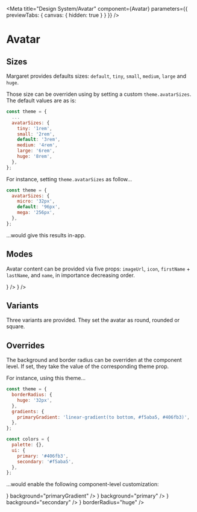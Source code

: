 
<Meta
  title="Design System/Avatar"
  component={Avatar}
  parameters={{ previewTabs: { canvas: { hidden: true } } }}
/>

# Avatar

<Props of={Avatar} />

## Sizes

Margaret provides defaults sizes: `default`, `tiny`, `small`, `medium`, `large` and `huge`.

<Preview>
  <Story name="Sizes">
    <Stack alignY="center" gap={1}>
      <Avatar firstName="Cynthia" lastName="Henaff" size="small" />
      <Avatar firstName="Henri" lastName="Michel" />
      <Avatar firstName="Sonia" lastName="Si Moussi" size="medium" />
      <Avatar firstName="Benoît" lastName="Carquillat" size="large" />
      <Avatar firstName="Vincent" lastName="Larcher" size="huge" />
    </Stack>
  </Story>
</Preview>

Those size can be overriden using by setting a custom `theme.avatarSizes`. The default
values are as is:

```javascript
const theme = {
  ...
  avatarSizes: {
    tiny: '1rem',
    small: '2rem',
    default: '3rem',
    medium: '4rem',
    large: '6rem',
    huge: '8rem',
  },
};
```

For instance, setting `theme.avatarSizes` as follow…

```javascript
const theme = {
  avatarSizes: {
    micro: '32px',
    default: '96px',
    mega: '256px',
  },
};
```

…would give this results in-app.

<Preview>
  <Story name="Custom Sizes">
    <MargaretProvider
      theme={{
        avatarSizes: {
          micro: '32px',
          default: '96px',
          mega: '256px',
        },
      }}
    >
      <Stack alignY="center" gutterSize={1}>
        <Avatar name="MissT Helga" size="micro" />
        <Avatar name="Gretchen Darcie" />
        <Avatar name="Bingley Bubulle" size="mega" />
      </Stack>
    </MargaretProvider>
  </Story>
</Preview>

## Modes

Avatar content can be provided via five props: `imageUrl`, `icon`, `firstName` + `lastName`, and `name`, in importance decreasing order.

<Preview>
  <Story name="Kinds">
    <Stack alignY="center" gutterSize={1}>
      <Avatar
        imageUrl="https://picsum.photos/256/256"
        firstName="Nino"
        lastName="Quincampoix"
        name="Nino19"
        icon={<FaUserCircle size={32} />}
      />
      <Avatar
        firstName="Nino"
        lastName="Quincampoix"
        name="Nino19"
        icon={<FaUserCircle size={32} />}
      />
      <Avatar firstName="Nino" lastName="Quincampoix" name="Nino19" />
      <Avatar lastName="Quincampoix" name="Nino19" />
      <Avatar name="Nino19" />
      <Avatar />
    </Stack>
  </Story>
</Preview>

## Variants

Three variants are provided. They set the avatar as round, rounded or square.

<Preview>
  <Story name="Variants">
    <Stack alignY="center" gutterSize={1}>
      <Avatar imageUrl="https://picsum.photos/256/256" />
      <Avatar imageUrl="https://picsum.photos/256/256" variant="rounded" />
      <Avatar imageUrl="https://picsum.photos/256/256" variant="square" />
    </Stack>
  </Story>
</Preview>

## Overrides

The background and border radius can be overriden at the component level.
If set, they take the value of the corresponding theme prop.

For instance, using this theme…

```javascript
const theme = {
  borderRadius: {
    huge: '32px',
  },
  gradients: {
    primaryGradient: 'linear-gradient(to bottom, #f5aba5, #406fb3)',
  },
};

const colors = {
  palette: {},
  ui: {
    primary: '#406fb3',
    secondary: '#f5aba5',
  },
};
```

…would enable the following component-level customization:

<Preview>
  <Story name="Component-level customization">
    <Stack alignY="center" gutterSize={1}>
      <MargaretProvider
        theme={{
          borderRadius: {
            huge: '32px',
          },
          gradients: {
            primaryGradient: 'linear-gradient(to bottom, #f5aba5, #406fb3)',
          },
        }}
        colors={{
          palette: {},
          ui: {
            primary: '#406fb3',
            secondary: '#f5aba5',
          },
        }}
      >
        <Avatar
          size="huge"
          icon={<FaUserCircle />}
          background="primaryGradient"
        />
        <Avatar size="huge" icon={<FaUserCircle />} background="primary" />
        <Avatar size="huge" icon={<FaUserCircle />} background="secondary" />
        <Avatar size="huge" icon={<FaUserCircle />} borderRadius="huge" />
      </MargaretProvider>
    </Stack>
  </Story>
</Preview>
